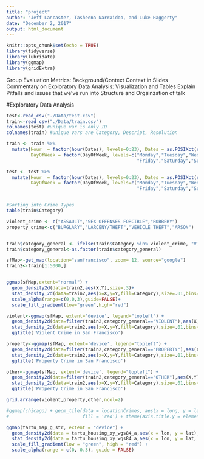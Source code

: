 ```yaml
---
title: "project"
author: "Jeff Lancaster, Tasheena Narraidoo, and Luke Haggerty"
date: "December 2, 2017"
output: html_document
---
```


```r
knitr::opts_chunk$set(echo = TRUE)
library(tidyverse)
library(lubridate)
library(ggmap)
library(gridExtra)
```

Group Evaluation Metrics:
  Background/Context
  Context in Slides
  Commentary on Exploratory Data Analysis: Visualization and Tables
  Explain Pitfalls and issues that we've run into
  Structure and Orgainzation of talk
  
  
#Exploratory Data Analysis
```r
test<-read_csv("./Data/test.csv")
train<-read_csv("./Data/train.csv")
colnames(test) #unique var is only ID
colnames(train) #unique vars are Category, Descript, Resolution

train <- train %>%
  mutate(Hour  = factor(hour(Dates), levels=0:23), Dates = as.POSIXct(round(Dates, units = "days")), 
         DayOfWeek = factor(DayOfWeek, levels=c("Monday","Tuesday","Wednesday","Thursday",
                                                "Friday","Saturday","Sunday")))

test <- test %>%
  mutate(Hour  = factor(hour(Dates), levels=0:23), Dates = as.POSIXct(round(Dates, units = "days")), 
         DayOfWeek = factor(DayOfWeek, levels=c("Monday","Tuesday","Wednesday","Thursday",
                                                "Friday","Saturday","Sunday")))


#Sorting into Crime Types
table(train$Category)

violent_crime <- c("ASSAULT","SEX OFFENSES FORCIBLE","ROBBERY")
property_crime<-c("BURGLARY","LARCENY/THEFT","VEHICLE THEFT","ARSON")


train$category_general <- ifelse(train$Category %in% violent_crime, "VIOLENT", ifelse(train$Category %in% property_crime, "PROPERTY", "OTHER"))
train$category_general<-as.factor(train$category_general)
```


```r
sfMap<-get_map(location="sanfrancisco", zoom= 12, source="google")
train2<-train[1:5000,]


ggmap(sfMap,extent="normal") +
  geom_density2d(data=train2,aes(X,Y),size=.3)+
  stat_density_2d(data=train2,aes(x=X,y=Y,fill=Category),size=.01,bins=16,geom="polygon") +
  scale_alpha(range=c(0,0,3),guide=FALSE)+
  scale_fill_gradient(low="green",high="red")

violent<-ggmap(sfMap, extent='device', legend="topleft") +
  geom_density2d(data=filter(train2,category_general=="VIOLENT"),aes(X,Y),size=.3)+
  stat_density_2d(data=train2,aes(x=X,y=Y,fill=Category),size=.01,bins=16,geom="polygon") +
  ggtitle('Violent Crime in San Francisco')

property<-ggmap(sfMap, extent='device', legend="topleft") +
  geom_density2d(data=filter(train2,category_general=="PROPERTY"),aes(X,Y),size=.3)+
  stat_density_2d(data=train2,aes(x=X,y=Y,fill=Category),size=.01,bins=16,geom="polygon") +
  ggtitle('Property Crime in San Francisco')

other<-ggmap(sfMap, extent='device', legend="topleft") +
  geom_density2d(data=filter(train2,category_general=="OTHER"),aes(X,Y),size=.3)+
  stat_density_2d(data=train2,aes(x=X,y=Y,fill=Category),size=.01,bins=16,geom="polygon") +
  ggtitle('Property Crime in San Francisco')

grid.arrange(violent,property,other,ncol=2)
```


```r
#ggmap(chicago) + geom_tile(data = locationCrimes, aes(x = long, y = lat, alpha = Frequency),
#                           fill = 'red') + theme(axis.title.y = element_blank(), axis.title.x = element_blank())

ggmap(tartu_map_g_str, extent = "device") + 
  geom_density2d(data = tartu_housing_xy_wgs84_a,aes(x = lon, y = lat), size = 0.3) + 
  stat_density2d(data = tartu_housing_xy_wgs84_a,aes(x = lon, y = lat, fill = ..level.., alpha = ..level..), size = 0.01,bins = 16, geom = "polygon") + 
  scale_fill_gradient(low = "green", high = "red") + 
  scale_alpha(range = c(0, 0.3), guide = FALSE)
```
